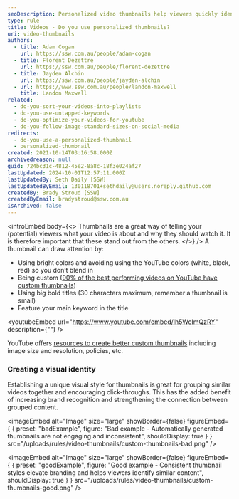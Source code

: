 ```yaml
---
seoDescription: Personalized video thumbnails help viewers quickly identify and understand your content, boosting engagement and click-throughs.
type: rule
title: Videos - Do you use personalized thumbnails?
uri: video-thumbnails
authors:
  - title: Adam Cogan
    url: https://ssw.com.au/people/adam-cogan
  - title: Florent Dezettre
    url: https://ssw.com.au/people/florent-dezettre
  - title: Jayden Alchin
    url: https://ssw.com.au/people/jayden-alchin
  - url: https://www.ssw.com.au/people/landon-maxwell
    title: Landon Maxwell
related:
  - do-you-sort-your-videos-into-playlists
  - do-you-use-untapped-keywords
  - do-you-optimize-your-videos-for-youtube
  - do-you-follow-image-standard-sizes-on-social-media
redirects:
  - do-you-use-a-personalized-thumbnail
  - personalized-thumbnail
created: 2021-10-14T03:16:58.000Z
archivedreason: null
guid: 724bc31c-4812-45e2-8a8c-18f3e024af27
lastUpdated: 2024-10-01T12:57:11.000Z
lastUpdatedBy: Seth Daily [SSW]
lastUpdatedByEmail: 130118701+sethdaily@users.noreply.github.com
createdBy: Brady Stroud [SSW]
createdByEmail: bradystroud@ssw.com.au
isArchived: false
---
```


<introEmbed
  body={<>
Thumbnails are a great way of telling your (potential) viewers what your video is about and why they should watch it. It is therefore important that these stand out from the others.
  </>}
/>
A thumbnail can draw attention by:

* Using bright colors and avoiding using the YouTube colors (white, black, red) so you don’t blend in
* Being custom ([90% of the best performing videos on YouTube have custom thumbnails](https://backlinko.com/hub/youtube/thumbnail))
* Using big bold titles (30 characters maximum, remember a thumbnail is small)
* Feature your main keyword in the title


<youtubeEmbed url="https://www.youtube.com/embed/lh5WcImQzRY" description={""} />


YouTube offers [resources to create better custom thumbnails](https://support.google.com/youtube/answer/72431?hl=en) including image size and resolution, policies, etc.

### Creating a visual identity

Establishing a unique visual style for thumbnails is great for grouping similar videos together and encouraging click-throughs. This has the added benefit of increasing brand recognition and strengthening the connection between grouped content.

<imageEmbed
  alt="Image"
  size="large"
  showBorder={false}
  figureEmbed={ {
    preset: "badExample",
    figure: "Bad example - Automatically generated thumbnails are not engaging and inconsistent",
    shouldDisplay: true
  } }
  src="/uploads/rules/video-thumbnails/custom-thumbnails-bad.png"
/>


<imageEmbed
  alt="Image"
  size="large"
  showBorder={false}
  figureEmbed={ {
    preset: "goodExample",
    figure: "Good example - Consistent thumbnail styles elevate branding and helps viewers identify similar content",
    shouldDisplay: true
  } }
  src="/uploads/rules/video-thumbnails/custom-thumbnails-good.png"
/>
